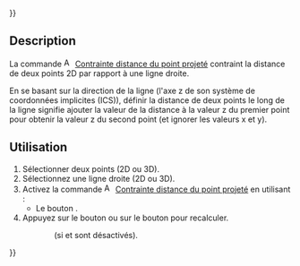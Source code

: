 {{UnfinishedDocu{{#translation:}}}}
<languages/>

{{Docnav/fr
|[[Assembly3_ConstraintEqualRadius/fr|Contrainte rayon]]
|[[Assembly3_ConstraintEqualPointLineDistance/fr|Contrainte égalité distance point et ligne]]
|[[Assembly3_Workbench/fr|Assembly3]]
|IconL=Assembly_ConstraintEqualRadius.svg
|IconR=Assembly_ConstraintEqualPointLineDistance.svg‎‎
|IconC=Assembly3_workbench_icon.svg
}}

{{GuiCommand/fr
|Name=Assembly3 ConstraintPointsProjectDistance
|Name/fr=Assembly3 Contrainte distance du point projeté
|Icon=Assembly_ConstraintPointsProjectDistance.svg
|Workbenches=[[Assembly3_Workbench/fr|Assembly3]]
}}

== Description ==

La commande [[Image:Assembly_ConstraintPointsProjectDistance.svg|16px]] [[Assembly3_ConstraintPointsProjectDistance/fr|Contrainte distance du point projeté]] contraint la distance de deux points 2D par rapport à une ligne droite.

En se basant sur la direction de la ligne (l'axe z de son système de coordonnées implicites (ICS)), définir la distance de deux points le long de la ligne signifie ajouter la valeur de la distance à la valeur z du premier point pour obtenir la valeur z du second point (et ignorer les valeurs x et y).

== Utilisation == 

# Sélectionner deux points (2D ou 3D).
# Sélectionnez une ligne droite (2D ou 3D).
# Activez la commande [[Image:Assembly_ConstraintPointsProjectDistance.svg|16px]] [[Assembly3_ConstraintPointsProjectDistance/fr|Contrainte distance du point projeté]] en utilisant :
#* Le bouton {{Button|[[Image:Assembly_ConstraintPointsProjectDistance.svg|16px]] [[Assembly3_ConstraintPointsProjectDistance/fr|Points project distance]]}}.
# Appuyez sur le bouton {{Button|[[Image:Assembly3_workbench_icon.svg|16px]] [[Assembly3_ResolveConstraints/fr|Solve constraints]]}} ou sur le bouton {{Button|[[Image:Assembly_QuickSolve.svg|16px]] [[Assembly3_QuickSolve/fr|Quick solve]]}} pour recalculer.
:: (si {{Button|[[Image:Assembly_AutoRecompute.svg|16px]] [[Assembly3_AutoRecompute/fr|Auto recompute]]}} et {{Button|[[Image:Assembly_SmartRecompute.svg|16px]] [[Assembly3_SmartRecompute/fr|Smart recompute]]}} sont désactivés).


{{Docnav/fr
|[[Assembly3_ConstraintEqualRadius/fr|Contrainte rayon]]
|[[Assembly3_ConstraintEqualPointLineDistance/fr|Contrainte égalité distance point et ligne]]
|[[Assembly3_Workbench/fr|Assembly3]]
|IconL=Assembly_ConstraintEqualRadius.svg
|IconR=Assembly_ConstraintEqualPointLineDistance.svg‎‎
|IconC=Assembly3_workbench_icon.svg
}}

{{Userdocnavi{{#translation:}}}}